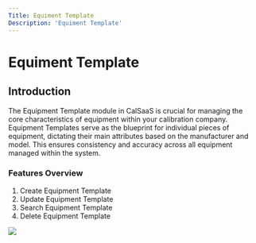 ```yaml
---
Title: Equiment Template
Description: 'Equiment Template'
---
```

# Equiment Template

## Introduction

The Equipment Template module in CalSaaS is crucial for managing the core characteristics of equipment within your calibration company. Equipment Templates serve as the blueprint for individual pieces of equipment, dictating their main attributes based on the manufacturer and model. This ensures consistency and accuracy across all equipment managed within the system.

### Features Overview

1.	Create Equipment Template
2. 	Update Equipment Template
3.	Search Equipment Template
4.	Delete Equipment Template

<img  src="/images/equipment-template/Home-Equipmenttemplate.gif">



